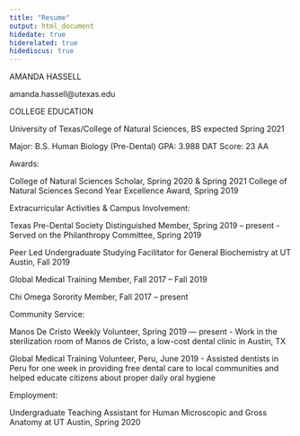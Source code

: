 ```yaml
---
title: "Resume"
output: html_document
hidedate: true
hiderelated: true
hidediscus: true
---
```

AMANDA HASSELL

amanda.hassell@utexas.edu


COLLEGE EDUCATION

University of Texas/College of Natural Sciences, BS expected Spring 2021

Major: B.S. Human Biology (Pre-Dental)
GPA: 3.988 
DAT Score: 23 AA

Awards:

College of Natural Sciences Scholar, Spring 2020 & Spring 2021
College of Natural Sciences Second Year Excellence Award, Spring 2019

Extracurricular Activities & Campus Involvement: 	

Texas Pre-Dental Society Distinguished Member, Spring 2019 – present
	- Served on the Philanthropy Committee, Spring 2019
	
Peer Led Undergraduate Studying Facilitator for General Biochemistry at UT Austin, Fall 2019

Global Medical Training Member, Fall 2017 – Fall 2019

Chi Omega Sorority Member, Fall 2017 – present


Community Service: 

Manos De Cristo Weekly Volunteer, Spring 2019 — present
	- Work in the sterilization room of Manos de Cristo, a low-cost dental clinic in Austin, 			TX	

Global Medical Training Volunteer, Peru, June 2019 
	- Assisted dentists in Peru for one week in providing free dental care to local 				communities and helped educate citizens about proper daily oral hygiene

Employment:

Undergraduate Teaching Assistant for Human Microscopic and Gross Anatomy at UT Austin, Spring 2020
